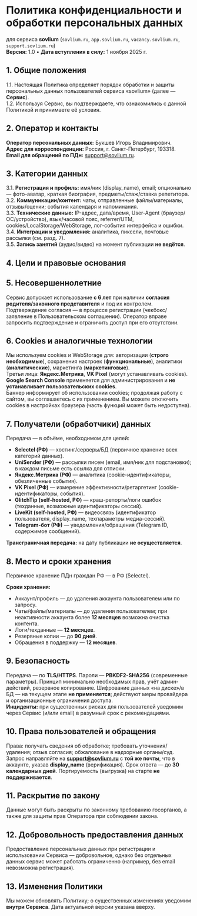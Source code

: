 # Политика конфиденциальности и обработки персональных данных

для сервиса **sovlium** (`sovlium.ru`, `app.sovlium.ru`, `vacancy.sovlium.ru`, `support.sovlium.ru`)  
**Версия:** 1.0 • **Дата вступления в силу:** 1 ноября 2025 г.

## 1. Общие положения

1.1. Настоящая Политика определяет порядок обработки и защиты персональных данных пользователей сервиса «sovlium» (далее — **Сервис**).  
1.2. Используя Сервис, вы подтверждаете, что ознакомились с данной Политикой и принимаете её условия.

## 2. Оператор и контакты

**Оператор персональных данных:** Букшев Игорь Владимирович.  
**Адрес для корреспонденции:** Россия, г. Санкт-Петербург, 193318.  
**Email для обращений по ПДн:** support@sovlium.ru.

## 3. Категории данных

3.1. **Регистрация и профиль:** имя/ник (display_name), email; опционально — фото-аватар, краткая биография, предметы/стаж/ставка репетитора.  
3.2. **Коммуникации/контент:** чаты, отправленные файлы/материалы, отзывы/оценки; события календаря и напоминания.  
3.3. **Технические данные:** IP-адрес, дата/время, User-Agent (браузер/ОС/устройство), язык/часовой пояс, referrer/UTM, cookies/LocalStorage/WebStorage, лог-события интерфейса и ошибки.  
3.4. **Интеграции и уведомления:** аналитика, пиксели, почтовые рассылки (см. разд. 7).  
3.5. **Запись занятий** (аудио/видео) на момент публикации **не ведётся**.

## 4. Цели и правовые основания


<PrivacyTable />

## 5. Несовершеннолетние

Сервис допускает использование **с 6 лет** при наличии **согласия родителя/законного представителя** и под их контролем. Подтверждение согласия — в процессе регистрации (чекбокс/заявление в Пользовательском соглашении). Оператор вправе запросить подтверждение и ограничить доступ при его отсутствии.

## 6. Cookies и аналогичные технологии

Мы используем cookies и WebStorage для: авторизации (**строго необходимые**), сохранения настроек (**функциональные**), аналитики (**аналитические**), маркетинга (**маркетинговые**).  
Третьи лица: **Яндекс.Метрика**, **VK Pixel** (могут устанавливать cookies). **Google Search Console** применяется для администрирования и **не устанавливает пользовательских cookies**.  
Баннер информирует об использовании cookies; продолжая работу с сайтом, вы соглашаетесь с их применением. Вы можете отключить cookies в настройках браузера (часть функций может быть недоступна).

## 7. Получатели (обработчики) данных

Передача — в объёме, необходимом для целей:

- **Selectel (РФ)** — хостинг/серверы/БД (первичное хранение всех категорий данных).
- **UniSender (РФ)** — рассылки писем (email, имя/ник для подстановки); в каждом письме есть ссылка для отписки.
- **Яндекс.Метрика (РФ)** — аналитика (cookie-идентификаторы, обезличенные события).
- **VK Pixel (РФ)** — измерение эффективности/ретаргетинг (cookie-идентификаторы, события).
- **GlitchTip (self-hosted, РФ)** — краш-репорты/логи ошибок (техданные, возможные идентификаторы сессий).
- **LiveKit (self-hosted, РФ)** — видеосвязь (идентификатор пользователя, display_name, техпараметры медиа-сессий).
- **Telegram-бот (РФ)** — уведомления/обращения (Telegram ID, содержимое сообщений).

**Трансграничная передача:** на дату публикации **не осуществляется**.

## 8. Место и сроки хранения

Первичное хранение ПДн граждан РФ — в РФ (Selectel).

**Сроки хранения:**

- Аккаунт/профиль — до удаления аккаунта пользователем или по запросу.
- Чаты/файлы/материалы — до удаления пользователем; при неактивности аккаунта более **12 месяцев** возможна очистка контента.
- Логи/техданные — **12 месяцев**.
- Резервные копии — до **90 дней**.
- Обращения в поддержку — **12 месяцев**.

## 9. Безопасность

Передача — по **TLS/HTTPS**. Пароли — **PBKDF2-SHA256** (современные параметры). Принцип минимально необходимых прав, учёт админ-действий, резервное копирование. Шифрование данных «на диске»/в БД — на текущем этапе **не применяется**; действуют меры провайдера и организационные ограничения доступа.  
**Инциденты:** при существенных рисках для пользователей уведомим через Сервис (и/или email) в разумный срок с рекомендациями.

## 10. Права пользователей и обращения

Права: получать сведения об обработке; требовать уточнения/удаления; отзыв согласия; обжалование в надзорные органы/суд.  
Запрос направляйте на **support@sovlium.ru** с **той же почты**, что в аккаунте, указав **display_name** (верификация). Срок ответа — до **30 календарных дней**. Портируемость (выгрузка) на старте **не поддерживается**.

## 11. Раскрытие по закону

Данные могут быть раскрыты по законному требованию госорганов, а также для защиты прав Оператора при соблюдении закона.

## 12. Добровольность предоставления данных

Предоставление персональных данных при регистрации и использовании Сервиса — добровольное, однако без отдельных данных сервис может работать ограниченно (например, без email невозможна регистрация).

## 13. Изменения Политики

Мы можем обновлять Политику; о существенных изменениях уведомим **внутри Сервиса**. Дата актуальной версии указана вверху.
